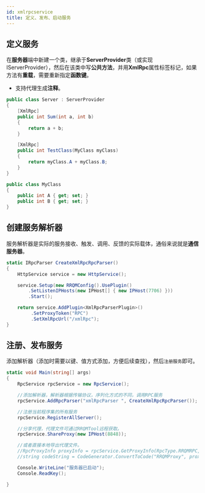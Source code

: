 ```yaml
---
id: xmlrpcservice
title: 定义、发布、启动服务
---
```



## 定义服务

在**服务器**端中新建一个类，继承于**ServerProvider**类（或实现IServerProvider），然后在该类中写**公共方法**，并用**XmlRpc**属性标签标记，如果方法有**重载**，需要重新指定**函数键**。

- 支持代理生成**注释**。

```csharp
public class Server : ServerProvider
{
    [XmlRpc]
    public int Sum(int a, int b)
    {
        return a + b;
    }

    [XmlRpc]
    public int TestClass(MyClass myClass)
    {
        return myClass.A + myClass.B;
    }
}

public class MyClass
{
    public int A { get; set; }
    public int B { get; set; }
}

```

<a name="ai1L7"></a>

## 创建服务解析器

服务解析器是实际的服务接收、触发、调用、反馈的实际载体，通俗来说就是**通信服务器**。

```csharp
static IRpcParser CreateXmlRpcRpcParser()
{
    HttpService service = new HttpService();

    service.Setup(new RRQMConfig().UsePlugin()
        .SetListenIPHosts(new IPHost[] { new IPHost(7706) }))
        .Start();

    return service.AddPlugin<XmlRpcParserPlugin>()
         .SetProxyToken("RPC")
         .SetXmlRpcUrl("/xmlRpc");
}
```

<a name="iLCoX"></a>

## 注册、发布服务

添加解析器（添加时需要以键、值方式添加，方便后续查找），然后`注册服务`即可。

```csharp
static void Main(string[] args)
{
    RpcService rpcService = new RpcService();

    //添加解析器，解析器根据传输协议，序列化方式的不同，调用RPC服务
    rpcService.AddRpcParser("xmlRpcParser ", CreateXmlRpcRpcParser());

    //注册当前程序集的所有服务
    rpcService.RegisterAllServer();

    //分享代理，代理文件可通过RRQMTool远程获取。
    rpcService.ShareProxy(new IPHost(8848));

    //或者直接本地导出代理文件。
    //RpcProxyInfo proxyInfo = rpcService.GetProxyInfo(RpcType.RRQMRPC, "RPC");
    //string codeString = CodeGenerator.ConvertToCode("RRQMProxy", proxyInfo.Codes);

    Console.WriteLine("服务器已启动");
    Console.ReadKey();

}
```
